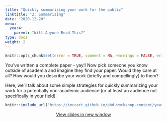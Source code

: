 ```yaml
---
title: "Quickly summarizing your work for the public"
linktitle: "2: Summarizing"
date: "2020-12-20"
menu:
  year4:
    parent: "Will Anyone Read This?"
type: docs
weight: 2
---
```


```r
knitr::opts_chunk$set(error = TRUE, comment = NA, warnings = FALSE, errors = FALSE, messages = FALSE, tidy = FALSE, echo = FALSE)
```


You've written a complete paper - yay!! Now pick someone you know outside of academia and imagine they find your paper. Would they care at all? How would you describe your work (briefly and compellingly) to them?

Here, we'll talk about some simple strategies for quickly summarizing your work for a potentially non-academic audience (or at least an audience not specifically in your field). 

<center>

```r
knitr::include_url("https://imccart.github.io/phd-workshop-content/year4/summarize.html")
```


<p><a class="btn btn-primary btn-lg" target="_blank" href="https://imccart.github.io/phd-workshop-content/year4/summarize.html"><i class="fas fa-external-link-alt"></i> View slides in new window</a></p>

</center>
